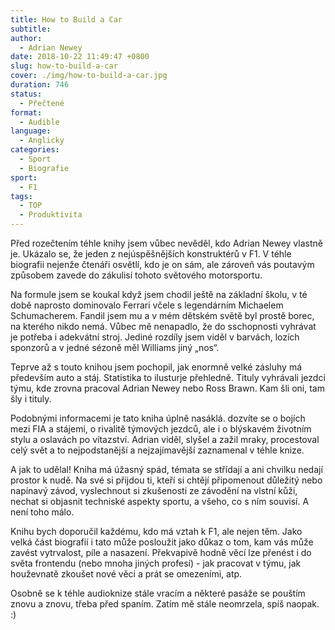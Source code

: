 ```yaml
---
title: How to Build a Car
subtitle:
author:
  - Adrian Newey
date: 2018-10-22 11:49:47 +0800
slug: how-to-build-a-car
cover: ./img/how-to-build-a-car.jpg
duration: 746
status:
  - Přečtené
format:
  - Audible
language:
  - Anglicky
categories:
  - Sport
  - Biografie
sport:
  - F1
tags:
  - TOP
  - Produktivita
---
```


Před rozečtením téhle knihy jsem vůbec nevěděl, kdo Adrian Newey vlastně je. Ukázalo se, že jeden z nejúspěšnějších konstruktérů v F1. V téhle biografii nejenže čtenáři osvětlí, kdo je on sám, ale zároveň vás poutavým způsobem zavede do zákulisí tohoto světového motorsportu.

Na formule jsem se koukal když jsem chodil ještě na základní školu, v té době naprosto dominovalo Ferrari včele s legendárním Michaelem Schumacherem. Fandil jsem mu a v mém dětském světě byl prostě borec, na kterého nikdo nemá. Vůbec mě nenapadlo, že do sschopnosti vyhrávat je potřeba i adekvátní stroj. Jediné rozdíly jsem viděl v barvách, lozích sponzorů a v jedné sézoně měl Williams jiný &bdquo;nos&ldquo;.

Teprve až s touto knihou jsem pochopil, jak enormně velké zásluhy má především auto a stáj. Statistika to ilusturje přehledně. Tituly vyhrávali jezdci týmu, kde zrovna pracoval Adrian Newey nebo Ross Brawn. Kam šli oni, tam šly i tituly.

Podobnými informacemi je tato kniha úplně nasáklá. dozvíte se o bojích mezi FIA a stájemi, o rivalitě týmových jezdců, ale i o blýskavém životním stylu a oslavách po vítazství. Adrian viděl, slyšel a zažil mraky, procestoval celý svět a to nejpodstanější a nejzajímavější zaznamenal v téhle knize.

A jak to udělal! Kniha má úžasný spád, témata se střídají a ani chvilku nedají prostor k nudě. Na své si přijdou ti, kteří si chtějí připomenout důležitý nebo napínavý závod, vyslechnout si zkušenosti ze závodění na vlstní kůži, nechat si objasnit techniské aspekty sportu, a všeho, co s ním souvisí. A není toho málo.

Knihu bych doporučil každému, kdo má vztah k F1, ale nejen těm. Jako velká část biografií i tato může posloužit jako důkaz o tom, kam vás může zavést vytrvalost, píle a nasazení. Překvapivě hodně věcí lze přenést i do světa frontendu (nebo mnoha jiných profesí) - jak pracovat v týmu, jak houževnatě zkoušet nové věci a prát se omezeními, atp.

Osobně se k téhle audioknize stále vracím a některé pasáže se pouštím znovu a znovu, třeba před spaním. Zatím mě stále neomrzela, spíš naopak. :)
